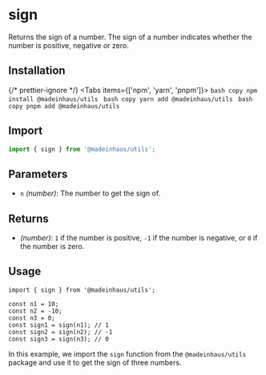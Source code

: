 # sign

Returns the sign of a number. The sign of a number indicates whether the number is positive, negative or zero.

## Installation


{/* prettier-ignore */}
<Tabs items={['npm', 'yarn', 'pnpm']}>
    <Tab>
        ```bash copy
        npm install @madeinhaus/utils
        ```
    </Tab>
    <Tab>
        ```bash copy
        yarn add @madeinhaus/utils
        ```
    </Tab>
    <Tab>
        ```bash copy
        pnpm add @madeinhaus/utils
        ```
    </Tab>
</Tabs>

## Import

```js copy
import { sign } from '@madeinhaus/utils';
```

## Parameters

- `n` _(number)_: The number to get the sign of.

## Returns

- _(number)_: `1` if the number is positive, `-1` if the number is negative, or `0` if the number is zero.

## Usage

```tsx copy showLineNumbers
import { sign } from '@madeinhaus/utils';

const n1 = 10;
const n2 = -10;
const n3 = 0;
const sign1 = sign(n1); // 1
const sign2 = sign(n2); // -1
const sign3 = sign(n3); // 0
```

In this example, we import the `sign` function from the `@madeinhaus/utils` package and use it to get the sign of three numbers.